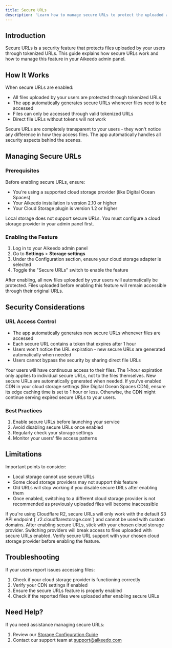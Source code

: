 ```yaml
---
title: Secure URLs
description: 'Learn how to manage secure URLs to protect the uploaded and AI-generated files.'
---
```


## Introduction

Secure URLs is a security feature that protects files uploaded by your users through tokenized URLs. This guide explains how secure URLs work and how to manage this feature in your Aikeedo admin panel.

## How It Works

When secure URLs are enabled:
- All files uploaded by your users are protected through tokenized URLs
- The app automatically generates secure URLs whenever files need to be accessed
- Files can only be accessed through valid tokenized URLs
- Direct file URLs without tokens will not work

<Note>
  Secure URLs are completely transparent to your users - they won't notice any difference in how they access files. The app automatically handles all security aspects behind the scenes.
</Note>

## Managing Secure URLs

### Prerequisites

Before enabling secure URLs, ensure:
- You're using a supported cloud storage provider (like Digital Ocean Spaces)
- Your Aikeedo installation is version 2.10 or higher
- Your Cloud Storage plugin is version 1.2 or higher

<Warning>
  Local storage does not support secure URLs. You must configure a cloud storage provider in your admin panel first.
</Warning>

### Enabling the Feature

1. Log in to your Aikeedo admin panel
2. Go to **Settings** > **Storage settings**
3. Under the Configuration section, ensure your cloud storage adapter is selected
4. Toggle the "Secure URLs" switch to enable the feature

<Note>
  After enabling, all new files uploaded by your users will automatically be protected. Files uploaded before enabling this feature will remain accessible through their original URLs.
</Note>

## Security Considerations

### URL Access Control

- The app automatically generates new secure URLs whenever files are accessed
- Each secure URL contains a token that expires after 1 hour
- Users won't notice the URL expiration - new secure URLs are generated automatically when needed
- Users cannot bypass the security by sharing direct file URLs

<Note>
  Your users will have continuous access to their files. The 1-hour expiration only applies to individual secure URLs, not to the files themselves. New secure URLs are automatically generated when needed.
</Note>

<Warning>
  If you've enabled CDN in your cloud storage settings (like Digital Ocean Spaces CDN), ensure its edge caching time is set to 1 hour or less. Otherwise, the CDN might continue serving expired secure URLs to your users.
</Warning>

### Best Practices

1. Enable secure URLs before launching your service
2. Avoid disabling secure URLs once enabled
3. Regularly check your storage settings
4. Monitor your users' file access patterns

## Limitations

Important points to consider:

- Local storage cannot use secure URLs
- Some cloud storage providers may not support this feature
- Old URLs will stop working if you disable secure URLs after enabling them
- Once enabled, switching to a different cloud storage provider is not recommended as previously uploaded files will become inaccessible

<Warning>
  If you're using Cloudflare R2, secure URLs will only work with the default S3 API endpoint (`<accountid>.r2.cloudflarestorage.com`) and cannot be used with custom domains.
</Warning>

<Warning>
  After enabling secure URLs, stick with your chosen cloud storage provider. Switching providers will break access to files uploaded with secure URLs enabled.
</Warning>

<Note>
  Verify secure URL support with your chosen cloud storage provider before enabling the feature.
</Note>

## Troubleshooting

If your users report issues accessing files:

1. Check if your cloud storage provider is functioning correctly
2. Verify your CDN settings if enabled
3. Ensure the secure URLs feature is properly enabled
4. Check if the reported files were uploaded after enabling secure URLs

## Need Help?

If you need assistance managing secure URLs:

1. Review our [Storage Configuration Guide](/website-basics/essentials)
2. Contact our support team at [support@aikeedo.com](mailto:support@aikeedo.com)
